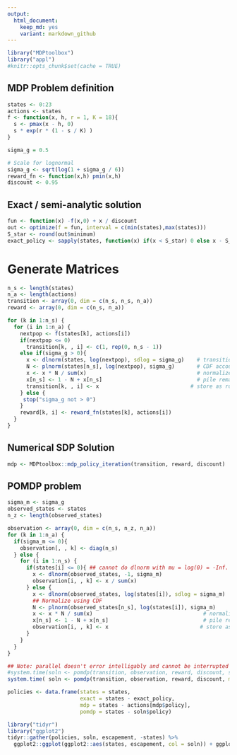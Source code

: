 ```yaml
---
output:
  html_document: 
    keep_md: yes
    variant: markdown_github
---  
```



```r
library("MDPtoolbox")
library("appl")
#knitr::opts_chunk$set(cache = TRUE)
```


## MDP Problem definition

```r
states <- 0:23
actions <- states
f <- function(x, h, r = 1, K = 18){
  s <- pmax(x - h, 0)
  s * exp(r * (1 - s / K) )
}

sigma_g = 0.5

# Scale for lognormal
sigma_g <- sqrt(log(1 + sigma_g / 6))
reward_fn <- function(x,h) pmin(x,h)
discount <- 0.95
```

## Exact / semi-analytic solution

```r
fun <- function(x) -f(x,0) + x / discount
out <- optimize(f = fun, interval = c(min(states),max(states)))
S_star <- round(out$minimum)
exact_policy <- sapply(states, function(x) if(x < S_star) 0 else x - S_star)
```

# Generate Matrices

```r
n_s <- length(states)
n_a <- length(actions)
transition <- array(0, dim = c(n_s, n_s, n_a))
reward <- array(0, dim = c(n_s, n_a))

for (k in 1:n_s) {
  for (i in 1:n_a) {
    nextpop <- f(states[k], actions[i])
    if(nextpop <= 0)
      transition[k, , i] <- c(1, rep(0, n_s - 1))
    else if(sigma_g > 0){
      x <- dlnorm(states, log(nextpop), sdlog = sigma_g)    # transition probability densities
      N <- plnorm(states[n_s], log(nextpop), sigma_g)       # CDF accounts for prob density beyond boundary
      x <- x * N / sum(x)                                   # normalize densities to  = cdf(boundary)
      x[n_s] <- 1 - N + x[n_s]                              # pile remaining probability on boundary
      transition[k, , i] <- x                             # store as row of transition matrix
    } else {
     stop("sigma_g not > 0")
    }
    reward[k, i] <- reward_fn(states[k], actions[i])
  }
}
```

## Numerical SDP Solution

```r
mdp <- MDPtoolbox::mdp_policy_iteration(transition, reward, discount)
```


## POMDP problem

```r
sigma_m <- sigma_g
observed_states <- states
n_z <- length(observed_states)

observation <- array(0, dim = c(n_s, n_z, n_a))
for (k in 1:n_a) {
  if(sigma_m <= 0){
    observation[, , k] <- diag(n_s)
  } else {
    for (i in 1:n_s) {
      if(states[i] <= 0){ ## cannot do dlnorm with mu = log(0) = -Inf.  Cannot solve if belief has already converged
        x <- dlnorm(observed_states, -1, sigma_m)
        observation[i, , k] <- x / sum(x)
      } else {
        x <- dlnorm(observed_states, log(states[i]), sdlog = sigma_m)    # transition probability densities
        ## Normalize using CDF
        N <- plnorm(observed_states[n_s], log(states[i]), sigma_m)       # CDF accounts for prob density beyond boundary
        x <- x * N / sum(x)                                   # normalize densities to  = cdf(boundary)
        x[n_s] <- 1 - N + x[n_s]                              # pile remaining probability on boundary
        observation[i, , k] <- x                             # store as row of transition matrix
      }
    }
  }
}
```


```r
## Note: parallel doesn't error intelligably and cannot be interrupted gracefully either. Debug by running:
#system.time(soln <- pomdp(transition, observation, reward, discount, stdout = TRUE))
system.time( soln <- pomdp(transition, observation, reward, discount, mc.cores = 4, precision = 1, memory = 3750) )
```


```r
policies <- data.frame(states = states,
                       exact = states - exact_policy,
                       mdp = states - actions[mdp$policy],
                       pomdp = states - soln$policy)

library("tidyr")
library("ggplot2")
tidyr::gather(policies, soln, escapement, -states) %>%
  ggplot2::ggplot(ggplot2::aes(states, escapement, col = soln)) + ggplot2::geom_point()
```

